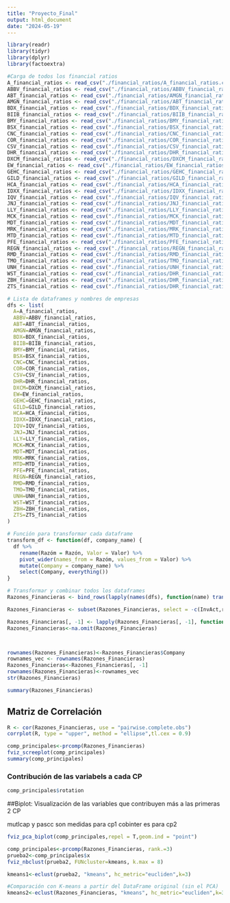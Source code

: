 ```yaml
---
title: "Proyecto_Final"
output: html_document
date: "2024-05-19"
---
```


```r
library(readr)
library(tidyr)
library(dplyr)
library(factoextra)

```


```r
#Carga de todos los financial ratios
A_financial_ratios <- read_csv("./financial_ratios/A_financial_ratios.csv")
ABBV_financial_ratios <- read_csv("./financial_ratios/ABBV_financial_ratios.csv")
ABT_financial_ratios <- read_csv("./financial_ratios/AMGN_financial_ratios.csv")
AMGN_financial_ratios <- read_csv("./financial_ratios/ABT_financial_ratios.csv")
BDX_financial_ratios <- read_csv("./financial_ratios/BDX_financial_ratios.csv")
BIIB_financial_ratios <- read_csv("./financial_ratios/BIIB_financial_ratios.csv")
BMY_financial_ratios <- read_csv("./financial_ratios/BMY_financial_ratios.csv")
BSX_financial_ratios <- read_csv("./financial_ratios/BSX_financial_ratios.csv")
CNC_financial_ratios <- read_csv("./financial_ratios/CNC_financial_ratios.csv")
COR_financial_ratios <- read_csv("./financial_ratios/COR_financial_ratios.csv")
CSV_financial_ratios <- read_csv("./financial_ratios/CSV_financial_ratios.csv")
DHR_financial_ratios <- read_csv("./financial_ratios/DHR_financial_ratios.csv")
DXCM_financial_ratios <- read_csv("./financial_ratios/DXCM_financial_ratios.csv")
EW_financial_ratios <- read_csv("./financial_ratios/EW_financial_ratios.csv")
GEHC_financial_ratios <- read_csv("./financial_ratios/GEHC_financial_ratios.csv")
GILD_financial_ratios <- read_csv("./financial_ratios/GILD_financial_ratios.csv")
HCA_financial_ratios <- read_csv("./financial_ratios/HCA_financial_ratios.csv")
IDXX_financial_ratios <- read_csv("./financial_ratios/IDXX_financial_ratios.csv")
IQV_financial_ratios <- read_csv("./financial_ratios/IQV_financial_ratios.csv")
JNJ_financial_ratios <- read_csv("./financial_ratios/JNJ_financial_ratios.csv")
LLY_financial_ratios <- read_csv("./financial_ratios/LLY_financial_ratios.csv")
MCK_financial_ratios <- read_csv("./financial_ratios/MCK_financial_ratios.csv")
MDT_financial_ratios <- read_csv("./financial_ratios/MDT_financial_ratios.csv")
MRK_financial_ratios <- read_csv("./financial_ratios/MRK_financial_ratios.csv")
MTD_financial_ratios <- read_csv("./financial_ratios/MTD_financial_ratios.csv")
PFE_financial_ratios <- read_csv("./financial_ratios/PFE_financial_ratios.csv")
REGN_financial_ratios <- read_csv("./financial_ratios/REGN_financial_ratios.csv")
RMD_financial_ratios <- read_csv("./financial_ratios/RMD_financial_ratios.csv")
TMO_financial_ratios <- read_csv("./financial_ratios/TMO_financial_ratios.csv")
UNH_financial_ratios <- read_csv("./financial_ratios/UNH_financial_ratios.csv")
WST_financial_ratios <- read_csv("./financial_ratios/DHR_financial_ratios.csv")
ZBH_financial_ratios <- read_csv("./financial_ratios/DHR_financial_ratios.csv")
ZTS_financial_ratios <- read_csv("./financial_ratios/DHR_financial_ratios.csv")
```


```r
# Lista de dataframes y nombres de empresas
dfs <- list(
  A=A_financial_ratios, 
  ABBV=ABBV_financial_ratios,
  ABT=ABT_financial_ratios,
  AMGN=AMGN_financial_ratios,
  BDX=BDX_financial_ratios,
  BIIB=BIIB_financial_ratios,
  BMY=BMY_financial_ratios,
  BSX=BSX_financial_ratios,
  CNC=CNC_financial_ratios,
  COR=COR_financial_ratios,
  CSV=CSV_financial_ratios,
  DHR=DHR_financial_ratios,
  DXCM=DXCM_financial_ratios,
  EW=EW_financial_ratios,
  GEHC=GEHC_financial_ratios,
  GILD=GILD_financial_ratios,
  HCA=HCA_financial_ratios,
  IDXX=IDXX_financial_ratios,
  IQV=IQV_financial_ratios,
  JNJ=JNJ_financial_ratios,
  LLY=LLY_financial_ratios,
  MCK=MCK_financial_ratios,
  MDT=MDT_financial_ratios,
  MRK=MRK_financial_ratios,
  MTD=MTD_financial_ratios,
  PFE=PFE_financial_ratios,
  REGN=REGN_financial_ratios,
  RMD=RMD_financial_ratios,
  TMO=TMO_financial_ratios,
  UNH=UNH_financial_ratios,
  WST=WST_financial_ratios,
  ZBH=ZBH_financial_ratios,
  ZTS=ZTS_financial_ratios
)

# Función para transformar cada dataframe
transform_df <- function(df, company_name) {
  df %>%
    rename(Razóm = Razón, Valor = Valor) %>%
    pivot_wider(names_from = Razóm, values_from = Valor) %>%
    mutate(Company = company_name) %>%
    select(Company, everything())
}

# Transformar y combinar todos los dataframes
Razones_Financieras <- bind_rows(lapply(names(dfs), function(name) transform_df(dfs[[name]], name)))
```

```r
Razones_Financieras <- subset(Razones_Financieras, select = -c(InvAct,rotinv, diainv, diacxc))
```


```r
Razones_Financieras[, -1] <- lapply(Razones_Financieras[, -1], function(x) as.numeric(as.character(x)))
Razones_Financieras<-na.omit(Razones_Financieras)



rownames(Razones_Financieras)<-Razones_Financieras$Company  
rownames_vec <- rownames(Razones_Financieras)
Razones_Financieras<-Razones_Financieras[, -1]
rownames(Razones_Financieras)<-rownames_vec
str(Razones_Financieras)

```

```r
summary(Razones_Financieras)
```


## Matriz de Correlación
```r
R <- cor(Razones_Financieras, use = "pairwise.complete.obs")
corrplot(R, type = "upper", method = "ellipse",tl.cex = 0.9)
```


```r
comp_principales<-prcomp(Razones_Financieras)
fviz_screeplot(comp_principales)
summary(comp_principales)
```

### Contribución de las variabels a cada CP
```r
comp_principales$rotation
```


##Biplot: Visualización de las variables que contribuyen más a las primeras 2 CP

mutlcap y pascc son medidas para cp1
cobinter es para cp2
```r
fviz_pca_biplot(comp_principales,repel = T,geom.ind = "point")
```



```r
comp_principales<-prcomp(Razones_Financieras, rank.=3)
prueba2<-comp_principales$x
fviz_nbclust(prueba2, FUNcluster=kmeans, k.max = 8) 
```

```r
kmeans1<-eclust(prueba2, "kmeans", hc_metric="eucliden",k=3)
```


```r
#Comparación con K-means a partir del DataFrame original (sin el PCA)
kmeans2<-eclust(Razones_Financieras, "kmeans", hc_metric="eucliden",k=3)

```

